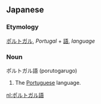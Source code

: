 ==Japanese==
===Etymology===
[[ポルトガル]], ''Portugal'' + [[語]], ''language''
===Noun===
ポルトガル語 (porutogarugo)
#The [[Portuguese]] language.

[[nl:ポルトガル語]]